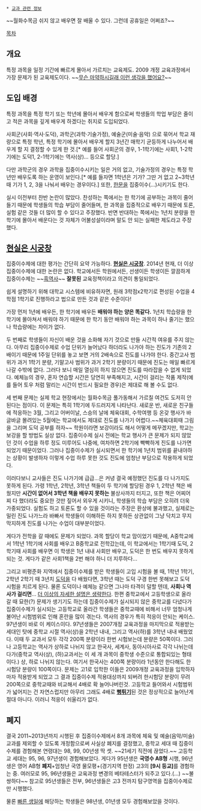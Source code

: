  * [[교과 관련 정보]]

~~월화수목금 쉬지 않고 배우면 잘 배울 수 있다. 그런데 공휴일은 어쩌죠?~~

[[목차]]
== 개요 ==
특정 과목을 일정 기간에 빠르게 몰아서 가르치는 교육제도. 2009 개정 교육과정에서 가장 문제가 된 교육제도이다. ~~[[무슨 마약하시길래 이런 생각을 했어요?]]~~

== 도입 배경 ==
특정 과목을 특정 학기 또는 학년에 몰아서 배우게 함으로써 학생들의 학업 부담은 줄이고 적은 과목을 깊게 배우게 하겠다는 취지로 도입되었다.

사회군(사회·역사·도덕), 과학군(과학·기술가정), 예술군(미술·음악) 으로 묶어서 학교 재량으로 특정 학년, 특정 학기에 몰아서 배우게 할지 3년간 매학기 균등하게 나누어서 배우게 할 지 결정할 수 있게 한 것.[* 예를 들어 사회군의 경우, 1-1학기에는 사회1, 1-2학기에는 도덕1, 2-1학기에는 역사(상)... 등으로 할당.]

다만 과학군의 경우 과학을 집중이수시키는 일은 거의 없고, 기술가정의 경우는 특정 학년만 배우도록 하는 운영이 보인다.[* 예를 들자면 1학년은 기가? 그딴 거 없고 2~3학년 때 기가 1, 2, 3을 나눠서 배우는 경우이다.] 또한, [[한문]]을 집중이수(...)시키기도 한다.

실시 이전부터 찬반 논란이 많았다. 찬성하는 쪽에서는 한 학기에 공부하는 과목이 줄어들기 때문에 학생들의 학습 부담이 줄어들며, 한 과목을 집중적으로 배우기 때문에 토론, 실험 같은 것들 더 많이 할 수 있다고 주장했다. 반면 반대하는 쪽에서는 1년치 분량을 한 학기에 몰아서 배운다는 것 자체가 어불성설이라며 말도 안 되는 실패한 제도라고 주장했다.

== [[현실은 시궁창]] ==
집중이수제에 대한 평가는 간단히 요약 가능하다. '''[[현실은 시궁창]]'''. 2014년 현재, 더 이상 집중이수제에 대한 논란은 없다. 학교에서든 학원에서든, 선생이든 학생이든 깔끔하게 집중이수제는 ~~[[흑역사]]~~ '''잘못된''' 교육정책이라고 의견이 통일되었다.

쉽게 설명하기 위해 대학교 시스템에 비유하자면, 원래 3학점x2학기로 편성된 수업을 4학점 1학기로 진행하라고 법으로 만든 것과 같은 수준이다!

가장 먼저 1년에 배우든, 한 학기에 배우든 '''배워야 하는 양은 똑같다.''' 1년치 학습량을 한 학기에 몰아쳐서 배워야 하기 때문에 한 학기 동안 배워야 하는 과목이 하나 줄기는 했으나 학습량에는 차이가 없다.

두 번째로 학생들이 자신이 배운 것을 소화해 자기 것으로 만들 시간적 여유를 주지 않는다. 아무리 집중이수제로 수업 단위가 늘어났다 하더라도 나가야 하는 진도가 기존의 2배이기 때문에 1주일 단위를 놓고 보면 거의 2배속으로 진도를 나가야 한다. 중간고사 범위가 과거 1학기 분량, 기말고사 범위가 과거 2학기 분량이기 때문에 진도는 매일 빠르게 나갈 수밖에 없다. 그러다 보니 매일 열심히 하지 않으면 진도를 따라잡을 수 없게 되었다. 예체능의 경우, 혼자 연습할 시간은 당연히 부족해지고, 시간이 걸리는 작품 제작(예를 들어 토우 처럼 말리는 시간이 반드시 필요한 경우)은 제대로 해 볼 수도 없다.

세 번째 문제는 실제 학교 현장에서는 월화수목금 풀가동해서 가르칠 여건도 도저히 안 된다는 점이다. 이 문제는 특히 1학기에 두드러지게 나타난다. 새로운 반, 새로운 친구들에 적응하는 3월, 그리고 어버이날, 스승의 날에 체육대회, 수학여행 등 온갖 행사가 바글바글 몰려있는 5월에는 학교에서도 제대로 진도를 나가기 어렵다.~~체육대회때 그림을 그리며 도덕 공부를 하자~~ 학원이라면 보강이라도 해서 어떻게 메꾸겠지만, 학교는 보강을 할 방법도 실상 없다. 집중이수제 실시 전에는 학교 행사가 큰 문제가 되지 않았던 것이 수업을 하루 정도 미루어도 나중에, 여차하면 2학기에 빡빡하게 진도를 나가면 되었기 때문이었다. 그러나 집중이수제가 실시되면서 한 학기에 1년치 범위를 끝내야하는 상황이 발생하자 이렇게 수업 하루 못한 것도 진도에 엄청난 부담으로 작용하게 되었다.

이러다보니 교사들은 진도 나가기에 급급...은 커녕 결국 예정했던 진도를 다 나가지도 못하게 된다. 가령 1학년, 2학년, 3학년 책들이 두 학기에 할당된 경우 1, 2학년 책은 배웠지만 '''시간이 없어서 3학년 책을 배우지 못하는''' 불상사까지 터지고, 또한 책은 어찌어찌 다 했더라도 중요한 것만 짚어서 외우게 시키니, 학생들의 학습 부담은 오히려 더욱 가중되었다. 실험도 하고 토론도 할 수 있을 것이라는 주장은 환상에 불과했고, 실제로는 밀린 진도 나가느라 바빠서 학생들이 이해하든 하지 못하든 상관없이 그냥 닥치고 무지막지하게 진도를 나가는 수업이 대부분이었다.

게다가 전학을 갈 때에도 문제가 되었다. 과목 할당이 학교 맘이었기 때문에, A중학교에서 1학년 1학기에 사회를 배우고 B중학교로 전학갔는데, 이 학교에서는 1학기때 도덕, 2학기때 사회를 배우면 이 학생은 1년 내내 사회만 배우고, 도덕은 한 번도 배우지 못하게 되는 것. 게다가 같은 사회1책을 2번 해야 하니 더 지루하다...

그리고 비평준화 지역에서 집중이수제를 받은 학생들이 고입 시험을 볼 때, 1학년 1학기, 2학년 2학기 때 3년치 [[도덕]]을 다 배웠다면, 3학년 때는 도덕 구경 한번 못해보고 도덕 시험을 치르게 된다. 물론 도덕이나 예체능 같으면 그나마 타격이 덜할 텐데, '''사회나 역사가 걸리면'''... [[더 이상의 자세한 설명은 생략한다]]. 한편 중학교에서 고등학생으로 올라갈 때 묘한(?) 문제가 생기기도 하는데 집중이수제가 실시되지 않은 중학교를 다녔다가 집중이수제가 실시되는 고등학교로 올라간 학생들은 중학교때에 비해서 너무 엄청나게 불어난 시험범위로 인해 혼란을 많이 겪는다. 역사의 경우가 특히 적응이 안되는 케이스. 97년생이 바로 이 케이스이다. 97년생들은 2007개정 교육과정을 마지막으로 적용받는 세대인 탓에 중학교 시절 역사(상)을 2학년 내내, 그리고 역사(하)를 3학년 내내 배웠었다. 이때 두 교과서 모두 각각 200쪽 분량이라 한번 시험보는데 분량은 50쪽이다. 그러나 고등학교는 역사가 상하로 나뉘지 않고 한국사, 세계사, 동아시아사로 각각 나뉘는데다가(중학교 역사(상), (하)교과서는 이 세 개 과목이 중학생 수준으로 통합되있는 형태이다.) 상, 하로 나뉘지 않는다. 여기서 한국사는 400쪽 분량이라 1년동안 한다해도 한 시험당 분량이 100쪽이다. 문제는 고1로 입학한 이들은 2009개정 교육과정을 입학하자마자 적용받게 되었고 그 결과 집중이수제 적용대상까지 되버려 한시험당 분량이 무려 200쪽으로 중학교때와 비교해서 4배로 확 늘어나버린것. 고등학교 들어와서 시험범위가 넓어지는 건 자연스럽지만 아무리 그래도 4배로 '''[[뻥튀기]]'''된 것은 정상적으로 늘어난게 절대 아니다. 이러니 적응이 쉬울리가 없다.

== 폐지 ==
결국 2011~2013년까지 시행된 후 집중이수제에서 8개 과목에 체육 및 예술(음악/미술)교과를 제외할 수 있도록 개정함으로써 사실상 폐지를 결정했고, 중학교 세대 때 집중이수제를 경험해본 연령대는 98, 99, 00년생 딱 셋. ~~21세기 직전에 끊었다.~~
고등학교 세대는 95, 96, 97년생이 경험해보았다. 게다가 95년생은 '''국영수 AB형''' 시행, 96년생은  영어 AB형 '''폐지'''+엄청난 국영 물모평+(경기지역 한정) 고3의 '''[9시 등교]'''를 경험하는 중. 여러모로 95, 96년생들은 교육과정 변경의 베타테스터가 되주고 있다.(...) ~~불쌍하다~~ 참고로 95년생들은 전부, 96년생들은 고3 전까지 탐구영역을 집중이수제로만 시행했다.

물론 [[빠른 생일]]에 해당하는 학생들은 98년생, 01년생 모두 경험해보았을 것이다.
